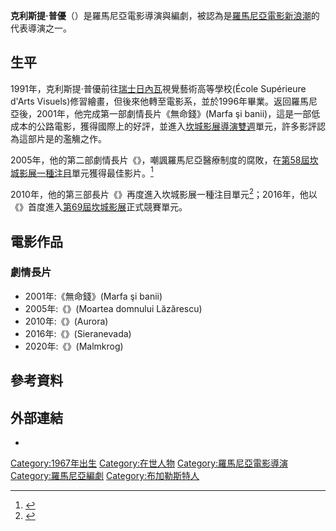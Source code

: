 {{noteTA
|1=zh-hans:普尤;zh-hant:普優;
|2=zh-hans:克里斯蒂;zh-hant:克利斯提;
}}
{{Infobox person
| name  = 克利斯提·普優<br/>Cristi Puiu
| image = 
| imagesize = 
| caption = 
| birth_date = {{birth date and age|1967|4|3}}
| birth_place = {{flagicon|Romania|1965}} [[羅馬尼亞|羅馬尼亞]][[布加勒斯特|布加勒斯特]]
| nationality = {{ROM}}
| years_active = 
| occupation = 電影導演、編劇
| spouse = 
}}

'''克利斯提·普優'''（{{lang-ro|'''Cristi Puiu'''}}）是羅馬尼亞電影導演與編劇，被認為是[[羅馬尼亞電影新浪潮|羅馬尼亞電影新浪潮]]的代表導演之一。

== 生平 ==
1991年，克利斯提·普優前往[[瑞士|瑞士]][[日內瓦|日內瓦]]視覺藝術高等學校(École Supérieure d'Arts Visuels)修習繪畫，但後來他轉至電影系，並於1996年畢業。返回羅馬尼亞後，2001年，他完成第一部劇情長片《無命錢》(Marfa şi banii)，這是一部低成本的公路電影，獲得國際上的好評，並進入[[坎城影展|坎城影展]][[導演雙週|導演雙週]]單元，許多影評認為這部片是{{link-en|羅馬尼亞電影新浪潮|Romanian New Wave}}的濫觴之作。

2005年，他的第二部劇情長片《{{link-ro|拉札瑞斯古先生之死|Moartea domnului Lăzărescu}}》，嘲諷羅馬尼亞醫療制度的腐敗，在[[第58届戛纳电影节|第58屆坎城影展]][[一種注目|一種注目]]單元獲得最佳影片。<ref>{{Cite web |url=http://www.festival-cannes.com/en/archives/ficheFilm/id/4280101/year/2005.html |title=Festival de Cannes: The Death of Mr. Lazarescu |accessdate=2009-12-12 |work=festival-cannes.com |deadurl=yes |archiveurl=https://web.archive.org/web/20121011124957/http://www.festival-cannes.com/en/archives/ficheFilm/id/4280101/year/2005.html |archivedate=2012-10-11 }}</ref>

2010年，他的第三部長片《{{link-ro|破曉時分|Aurora (film)}}》再度進入坎城影展一種注目單元<ref>{{Cite web |url=http://www.hollywoodreporter.com/hr/content_display/world/news/e3i3d82e5b089623802884efcd38a037f67?pn=2 |title=Hollywood Reporter: Cannes Lineup |accessdate=2010-04-16 |work=hollywoodreporter |deadurl=yes |archiveurl=https://web.archive.org/web/20100422212018/http://www.hollywoodreporter.com/hr/content_display/world/news/e3i3d82e5b089623802884efcd38a037f67?pn=2 |archivedate=2010-04-22 }}</ref>；2016年，他以《{{link-ro|失控的晚餐|Sieranevada}}》首度進入[[第69屆坎城影展|第69屆坎城影展]]正式競賽單元。

== 電影作品 ==
=== 劇情長片 ===
*2001年:《無命錢》(Marfa şi banii)
*2005年:《{{link-ro|拉札瑞斯古先生之死|Moartea domnului Lăzărescu}}》(Moartea domnului Lăzărescu)
*2010年:《{{link-ro|破曉時分|Aurora (film)}}》(Aurora)
*2016年:《{{link-ro|失控的晚餐|Sieranevada}}》(Sieranevada)
*2020年:《{{link-ro|馬爾默區|Malmkrog}}》(Malmkrog)

==參考資料==
{{reflist}}

==外部連結==
* {{IMDb name|id=1090998}}

{{DEFAULTSORT:Puiu, Cristi}}
[[Category:1967年出生|Category:1967年出生]]
[[Category:在世人物|Category:在世人物]]
[[Category:羅馬尼亞電影導演|Category:羅馬尼亞電影導演]]
[[Category:羅馬尼亞編劇|Category:羅馬尼亞編劇]]
[[Category:布加勒斯特人|Category:布加勒斯特人]]